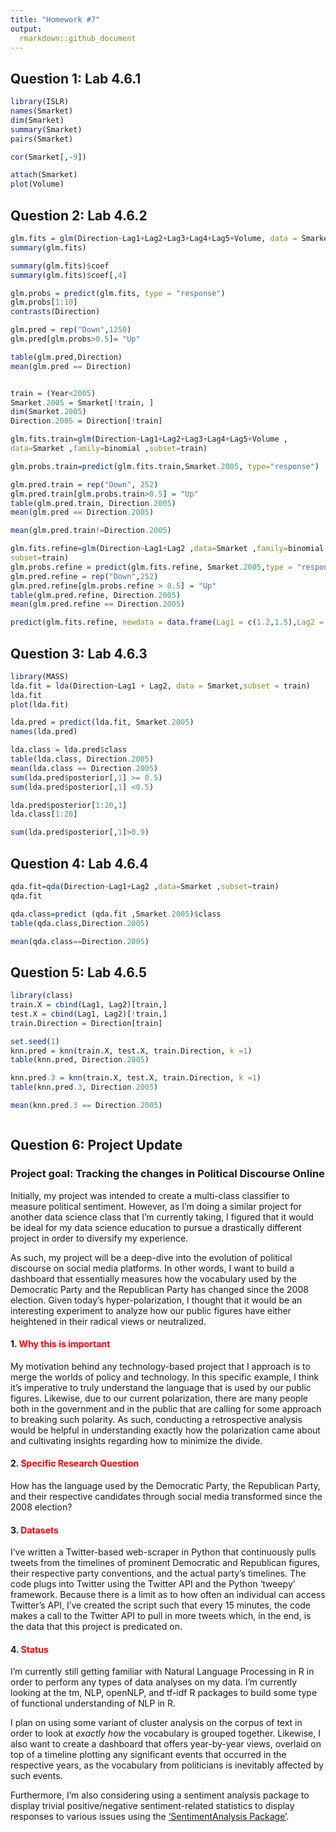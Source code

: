 ```yaml
---
title: "Homework #7"
output: 
  rmarkdown::github_document
---
```


## Question 1: Lab 4.6.1

```r
library(ISLR)
names(Smarket)
dim(Smarket)
summary(Smarket)
pairs(Smarket)

cor(Smarket[,-9])

attach(Smarket)
plot(Volume)
```


## Question 2: Lab 4.6.2

```r
glm.fits = glm(Direction~Lag1+Lag2+Lag3+Lag4+Lag5+Volume, data = Smarket, family = binomial)
summary(glm.fits)

summary(glm.fits)$coef
summary(glm.fits)$coef[,4]

glm.probs = predict(glm.fits, type = "response")
glm.probs[1:10]
contrasts(Direction)

glm.pred = rep("Down",1250)
glm.pred[glm.probs>0.5]= "Up"

table(glm.pred,Direction)
mean(glm.pred == Direction)


train = (Year<2005)
Smarket.2005 = Smarket[!train, ]
dim(Smarket.2005)
Direction.2005 = Direction[!train]

glm.fits.train=glm(Direction~Lag1+Lag2+Lag3+Lag4+Lag5+Volume ,
data=Smarket ,family=binomial ,subset=train)

glm.probs.train=predict(glm.fits.train,Smarket.2005, type="response")

glm.pred.train = rep("Down", 252)
glm.pred.train[glm.probs.train>0.5] = "Up"
table(glm.pred.train, Direction.2005)
mean(glm.pred == Direction.2005)

mean(glm.pred.train!=Direction.2005)

glm.fits.refine=glm(Direction~Lag1+Lag2 ,data=Smarket ,family=binomial ,
subset=train)
glm.probs.refine = predict(glm.fits.refine, Smarket.2005,type = "response")
glm.pred.refine = rep("Down",252)
glm.pred.refine[glm.probs.refine > 0.5] = "Up"
table(glm.pred.refine, Direction.2005)
mean(glm.pred.refine == Direction.2005)

predict(glm.fits.refine, newdata = data.frame(Lag1 = c(1.2,1.5),Lag2 = c(1.1,-0.8)), type = "response")
```


## Question 3: Lab 4.6.3
```r
library(MASS)
lda.fit = lda(Direction~Lag1 + Lag2, data = Smarket,subset = train)
lda.fit
plot(lda.fit)

lda.pred = predict(lda.fit, Smarket.2005)
names(lda.pred)

lda.class = lda.pred$class
table(lda.class, Direction.2005)
mean(lda.class == Direction.2005)
sum(lda.pred$posterior[,1] >= 0.5)
sum(lda.pred$posterior[,1] <0.5)

lda.pred$posterior[1:20,1]
lda.class[1:20]

sum(lda.pred$posterior[,1]>0.9)
```

## Question 4: Lab 4.6.4

```r
qda.fit=qda(Direction~Lag1+Lag2 ,data=Smarket ,subset=train)
qda.fit

qda.class=predict (qda.fit ,Smarket.2005)$class
table(qda.class,Direction.2005)

mean(qda.class==Direction.2005)

```

## Question 5: Lab 4.6.5

```r
library(class)
train.X = cbind(Lag1, Lag2)[train,]
test.X = cbind(Lag1, Lag2)[!train,]
train.Direction = Direction[train]

set.seed(1)
knn.pred = knn(train.X, test.X, train.Direction, k =1)
table(knn.pred, Direction.2005)

knn.pred.3 = knn(train.X, test.X, train.Direction, k =1)
table(knn.pred.3, Direction.2005)

mean(knn.pred.3 == Direction.2005)



```

## Question 6: Project Update


### Project goal: Tracking the changes in Political Discourse Online

Initially, my project was intended to create a multi-class classifier to measure political sentiment. However, as I'm doing a similar project for another data science class that I'm currently taking, I figured that it would be ideal for my data science education to pursue a drastically different project in order to diversify my experience.

As such, my project will be a deep-dive into the evolution of political discourse on social media platforms. In other words, I want to build a dashboard that essentially measures how the vocabulary used by the Democratic Party and the Republican Party has changed since the 2008 election. Given today's hyper-polarization, I thought that it would be an interesting experiment to analyze how our public figures have either heightened in their radical views or neutralized. 

#### 1. <span style = "color:red"> Why this is important </span>

My motivation behind any technology-based project that I approach is to merge the worlds of policy and technology. In this specific example, I think it's imperative to truly understand the language that is used by our public figures. Likewise, due to our current polarization, there are many people both in the government and in the public that are calling for some approach to breaking such polarity. As such, conducting a retrospective analysis would be helpful in understanding exactly how the polarization came about and cultivating insights regarding how to minimize the divide.

#### 2. <span style = "color: red"> Specific Research Question </span>

How has the language used by the Democratic Party, the Republican Party, and their respective candidates through social media transformed since the 2008 election?

#### 3. <span style = "color: red"> Datasets </span>

I've written a Twitter-based web-scraper in Python that continuously pulls tweets from the timelines of prominent Democratic and Republican figures, their respective party conventions, and the actual party's timelines. The code plugs into  Twitter using the Twitter  API and the Python 'tweepy' framework. Because there is a limit as to how often an individual can access Twitter's API, I've created the script such that every 15 minutes, the code makes a call to the Twitter API to pull in more tweets which, in the end, is the data that this project is predicated on.

#### 4. <span style = "color:red"> Status</span>

I'm currently still getting familiar with Natural Language Processing in R in order to perform any types of data analyses on my data. I'm currently looking at the tm, NLP, openNLP, and tf-idf R packages to build some type of functional understanding of NLP in R.

I plan on using some variant of cluster analysis on the corpus of text in order to look at *exactly how* the vocabulary is grouped together. Likewise, I also want to create a dashboard that offers year-by-year views, overlaid on top of a timeline plotting any significant events that occurred in the respective years, as the vocabulary from politicians is inevitably affected by such events.

Furthermore, I'm also considering using a sentiment analysis package to display trivial positive/negative sentiment-related statistics to display responses to various issues using the ['SentimentAnalysis Package']("https://github.com/sfeuerriegel/SentimentAnalysis").